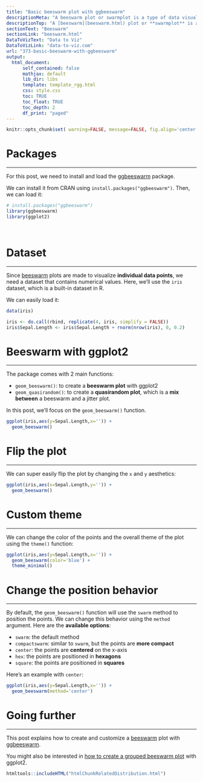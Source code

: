 ```yaml
---
title: "Basic beeswarm plot with ggbeeswarm"
descriptionMeta: "A beeswarm plot or swarmplot is a type of data visualization that displays individual data points in a way that they don't overlap, resulting in a **swarming** effect that resembles a swarm of bees.<br>In this post, we'll see how to create a basic beeswarm plot in R using the ggbeeswarm package."
descriptionTop: "A [beeswarm](beeswarm.html) plot or **swarmplot** is a type of data visualization that displays individual data points in a way that they **don't overlap**, resulting in a **swarming** effect that resembles a swarm of bees.<br>In this post, we'll see how to create a basic beeswarm plot in R using the [ggbeeswarm](package/ggbeeswarm.html) package."
sectionText: "Beeswarm"
sectionLink: "beeswarm.html"
DataToVizText: "Data to Viz"
DataToVizLink: "data-to-viz.com"
url: "373-basic-beeswarm-with-ggbeeswarm"
output:
  html_document:
      self_contained: false    
      mathjax: default
      lib_dir: libs
      template: template_rgg.html
      css: style.css
      toc: TRUE
      toc_float: TRUE
      toc_depth: 2
      df_print: "paged"
---
```



```r
knitr::opts_chunk$set( warning=FALSE, message=FALSE, fig.align='center')
```

<div class="container">


# Packages
***

For this post, we need to install and load the [ggbeeswarm](package/ggbeeswarm.html) package. 

We can install it from CRAN using `install.packages("ggbeeswarm")`. Then, we can load it:

```r
# install.packages("ggbeeswarm")
library(ggbeeswarm)
library(ggplot2)
```

<br/>


# Dataset
***

Since [beeswarm](beeswarm.html) plots are made to visualize **individual data points**, we need a dataset that contains numerical values. Here, we'll use the `iris` dataset, which is a built-in dataset in R.

We can easily load it:

```r
data(iris)
```

```r
iris <- do.call(rbind, replicate(4, iris, simplify = FALSE))
iris$Sepal.Length <- iris$Sepal.Length + rnorm(nrow(iris), 0, 0.2)
```


# Beeswarm with ggplot2
***

The package comes with 2 main functions:

- `geom_beeswarm()`: to create a **beeswarm plot** with ggplot2
- `geom_quasirandom()`: to create a **quasirandom plot**, which is a **mix between** a beeswarm and a jitter plot.

In this post, we'll focus on the `geom_beeswarm()` function.

```r
ggplot(iris,aes(y=Sepal.Length,x='')) +
  geom_beeswarm()
```



# Flip the plot
***

We can super easily flip the plot by changing the `x` and `y` aesthetics:


```r
ggplot(iris,aes(x=Sepal.Length,y='')) +
  geom_beeswarm()
```


# Custom theme
***

We can change the color of the points and the overall theme of the plot using the `theme()` function:

```r
ggplot(iris,aes(y=Sepal.Length,x='')) +
  geom_beeswarm(color='blue') +
  theme_minimal()
```


# Change the position behavior
***

By default, the `geom_beeswarm()` function will use the `swarm` method to position the points. We can change this behavior using the `method` argument. Here are the **available options**:

- `swarm`: the default method
- `compactswarm`: similar to `swarm`, but the points are **more compact**
- `center`: the points are **centered** on the x-axis
- `hex`: the points are positioned in **hexagons**
- `square`: the points are positioned in **squares**

Here's an example with `center`:

```r
ggplot(iris,aes(y=Sepal.Length,x='')) +
  geom_beeswarm(method='center')
```


# Going further
***

This post explains how to create and customize a [beeswarm](beeswarm.html) plot with [ggbeeswarm](package/ggbeeswarm.html).

You might also be interested in [how to create a grouped beeswarm plot](374-grouped-beeswarm-with-ggbeeswarm.html) with ggplot2.






```r
htmltools::includeHTML("htmlChunkRelatedDistribution.html")
```
